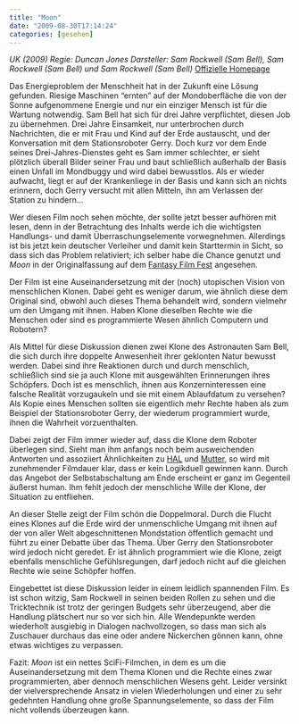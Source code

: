 ```yaml
---
title: "Moon"
date: "2009-08-30T17:14:24"
categories: [gesehen]
---
```


*UK (2009)
Regie: Duncan Jones
Darsteller: Sam Rockwell (Sam Bell), Sam Rockwell (Sam Bell) und Sam Rockwell (Sam Bell)*
[Offizielle Homepage](http://www.moon-movie.com/)

Das Energieproblem der Menschheit hat in der Zukunft eine Lösung gefunden. Riesige Maschinen "ernten" auf der Mondoberfläche die von der Sonne aufgenommene Energie und nur ein einziger Mensch ist für die Wartung notwendig. Sam Bell hat sich für drei Jahre verpflichtet, diesen Job zu übernehmen. Drei Jahre Einsamkeit, nur unterbrochen durch Nachrichten, die er mit Frau und Kind auf der Erde austauscht, und der Konversation mit dem Stationsroboter Gerry. Doch kurz vor dem Ende seines Drei-Jahres-Dienstes geht es Sam immer schlechter, er sieht plötzlich überall Bilder seiner Frau und baut schließlich außerhalb der Basis einen Unfall im Mondbuggy und wird dabei bewusstlos. Als er wieder aufwacht, liegt er auf der Krankenliege in der Basis und kann sich an nichts erinnern, doch Gerry versucht mit allen Mitteln, ihn am Verlassen der Station zu hindern...

Wer diesen Film noch sehen möchte, der sollte jetzt besser aufhören mit lesen, denn in der Betrachtung des Inhalts werde ich die wichtigsten Handlungs- und damit Überraschungselemente vorwegnehmen. Allerdings ist bis jetzt kein deutscher Verleiher und damit kein Starttermin in Sicht, so dass sich das Problem relativiert; ich selber habe die Chance genutzt und *Moon* in der Originalfassung auf dem [Fantasy Film Fest](http://www.fantasyfilmfest.com/fantasy/filme2009/Moon.html) angesehen.

Der Film ist eine Auseinandersetzung mit der (noch) utopischen Vision von menschlichen Klonen. Dabei geht es weniger darum, wie ähnlich diese dem Original sind, obwohl auch dieses Thema behandelt wird, sondern vielmehr um den Umgang mit ihnen. Haben Klone dieselben Rechte wie die Menschen oder sind es programmierte Wesen ähnlich Computern und Robotern?

Als Mittel für diese Diskussion dienen zwei Klone des Astronauten Sam Bell, die sich durch ihre doppelte Anwesenheit ihrer geklonten Natur bewusst werden. Dabei sind ihre Reaktionen durch und durch menschlich, schließlich sind sie ja auch Klone mit ausgewählten Erinnerungen ihres Schöpfers. Doch ist es menschlich, ihnen aus Konzerninteressen eine falsche Realität vorzugaukeln und sie mit einem Ablaufdatum zu versehen? Als Kopie eines Menschen sollten sie eigentlich mehr Rechte haben als zum Beispiel der Stationsroboter Gerry, der wiederum programmiert wurde, ihnen die Wahrheit vorzuenthalten.

Dabei zeigt der Film immer wieder auf, dass die Klone dem Roboter überlegen sind. Sieht man ihm anfangs noch beim ausweichenden Antworten und assoziiert Ähnlichkeiten zu [HAL](http://de.wikipedia.org/wiki/HAL_9000) und [Mutter](http://de.wikipedia.org/wiki/Alien_–_Das_unheimliche_Wesen_aus_einer_fremden_Welt), so wird mit zunehmender Filmdauer klar, dass er kein Logikduell gewinnen kann. Durch das Angebot der Selbstabschaltung am Ende erscheint er ganz im Gegenteil äußerst human. Ihm fehlt jedoch der menschliche Wille der Klone, der Situation zu entfliehen.

An dieser Stelle zeigt der Film schön die Doppelmoral. Durch die Flucht eines Klones auf die Erde wird der unmenschliche Umgang mit ihnen auf der von aller Welt abgeschnittenen Mondstation öffentlich gemacht und führt zu einer Debatte über das Thema. Über Gerry den Stationsroboter wird jedoch nicht geredet. Er ist ähnlich programmiert wie die Klone, zeigt ebenfalls menschliche Gefühlsregungen, darf jedoch nicht auf die gleichen Rechte wie seine Schöpfer hoffen.

Eingebettet ist diese Diskussion leider in einem leidlich spannenden Film. Es ist schon witzig, Sam Rockwell in seinen beiden Rollen zu sehen und die Tricktechnik ist trotz der geringen Budgets sehr überzeugend, aber die Handlung plätschert nur so vor sich hin. Alle Wendepunkte werden wiederholt ausgiebig in Dialogen nachvollzogen, so dass man sich als Zuschauer durchaus das eine oder andere Nickerchen gönnen kann, ohne etwas wichtiges zu verpassen.

Fazit: *Moon* ist ein nettes SciFi-Filmchen, in dem es um die Auseinandersetzung mit dem Thema Klonen und die Rechte eines zwar programmierten, aber dennoch menschlichen Wesens geht. Leider versinkt der vielversprechende Ansatz in vielen Wiederholungen und einer zu sehr gedehnten Handlung ohne große Spannungselemente, so dass der Film nicht vollends überzeugen kann.
